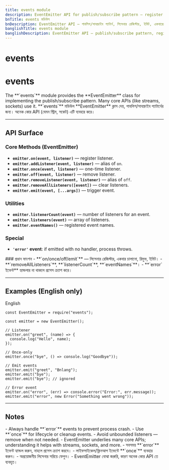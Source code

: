 ```yaml
---
title: events module
description: EventEmitter API for publish/subscribe pattern — register listeners, emit events, handle once-only listeners, errors, and listener management.
bnTitle: events মডিউল
bnDescription: EventEmitter API — পাবলিশ/সাবস্ক্রাইব প্যাটার্ন, লিসেনার রেজিস্টার, ইমিট, একবারের লিসেনার, ত্রুটি ও ম্যানেজমেন্ট।
banglishTitle: events module
banglishDescription: EventEmitter API — publish/subscribe pattern, register listeners, emit events, once-only, errors, and listener management.
---
```


# <I18nEnglish>events</I18nEnglish>
# <I18nBangla>events</I18nBangla>


<I18nEnglish>
The **`events`** module provides the **EventEmitter** class for implementing the publish/subscribe pattern. Many core APIs (like streams, sockets) use it.
</I18nEnglish>

<I18nBangla>
**`events`** মডিউল **EventEmitter** ক্লাস দেয়, পাবলিশ/সাবস্ক্রাইব প্যাটার্নের জন্য। অনেক কোর API (যেমন স্ট্রিম, সকেট) এটি ব্যবহার করে।
</I18nBangla>



---

## API Surface

<I18nEnglish>

### Core Methods (EventEmitter)
- **`emitter.on(event, listener)`** — register listener.
- **`emitter.addListener(event, listener)`** — alias of `on`.
- **`emitter.once(event, listener)`** — one-time listener.
- **`emitter.off(event, listener)`** — remove listener.
- **`emitter.removeListener(event, listener)`** — alias of `off`.
- **`emitter.removeAllListeners([event])`** — clear listeners.
- **`emitter.emit(event, [...args])`** — trigger event.

### Utilities
- **`emitter.listenerCount(event)`** — number of listeners for an event.
- **`emitter.listeners(event)`** — array of listeners.
- **`emitter.eventNames()`** — registered event names.

### Special
- **`'error'` event**: if emitted with no handler, process throws.  
</I18nEnglish>

<I18nBangla>
### প্রধান ফাংশন
- **`on/once/off/emit`** — লিসেনার রেজিস্টার, একবার চালানো, রিমুভ, ইমিট।
- **`removeAllListeners`**, **`listenerCount`**, **`eventNames`**।
- **`error` ইভেন্ট** হ্যান্ডলার না থাকলে প্রসেস ক্র্যাশ করে।
</I18nBangla>



---

## Examples (English only)

<Tabs defaultValue="english" className="w-full">
  <TabsList>
    <TabsTrigger value="english">English</TabsTrigger>
  </TabsList>

  <TabsContent value="english">

```bnl
const EventEmitter = require("events");

const emitter = new EventEmitter();

// Listener
emitter.on("greet", (name) => {
  console.log("Hello", name);
});

// Once-only
emitter.once("bye", () => console.log("Goodbye"));

// Emit events
emitter.emit("greet", "Bnlang");
emitter.emit("bye");
emitter.emit("bye"); // ignored

// Error event
emitter.on("error", (err) => console.error("Error:", err.message));
emitter.emit("error", new Error("Something went wrong"));
```
  </TabsContent>
</Tabs>

---

## Notes

<I18nEnglish>
- Always handle **`error`** events to prevent process crash.  
- Use **`once`** for lifecycle or cleanup events.  
- Avoid unbounded listeners — remove when not needed.  
- EventEmitter underlies many core APIs; understanding it helps with streams, sockets, and more.  
</I18nEnglish>

<I18nBangla>
- সবসময় **`error`** ইভেন্ট হ্যান্ডল করুন, নাহলে প্রসেস ক্র্যাশ করবে।  
- লাইফসাইকেল/ক্লিনআপ ইভেন্টে **`once`** ব্যবহার করুন।  
- অপ্রয়োজনীয় লিসেনার সরিয়ে ফেলুন।  
- EventEmitter বোঝা জরুরি, কারণ অনেক কোর API তে ব্যবহৃত।  
</I18nBangla>


